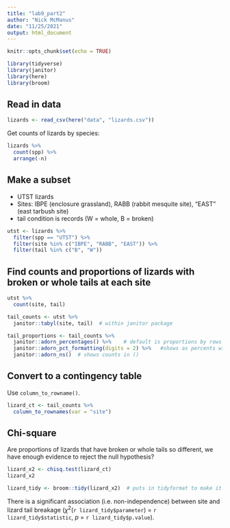 ```yaml
---
title: "lab9_part2"
author: "Nick McManus"
date: "11/25/2021"
output: html_document
---
```


```r
knitr::opts_chunk$set(echo = TRUE)

library(tidyverse)
library(janitor)
library(here)
library(broom)
```

## Read in data
```r
lizards <- read_csv(here("data", "lizards.csv"))
```

Get counts of lizards by species:
```r
lizards %>% 
  count(spp) %>% 
  arrange(-n)
```

## Make a subset

- UTST lizards
- Sites: IBPE (enclosure grassland), RABB (rabbit mesquite site), "EAST" (east tarbush site)
- tail condition is records (W = whole, B = broken)

```r
utst <- lizards %>% 
  filter(spp == "UTST") %>% 
  filter(site %in% c("IBPE", "RABB", "EAST")) %>% 
  filter(tail %in% c("B", "W"))
```

## Find counts and proportions of lizards with broken or whole tails at each site

```r
utst %>% 
  count(site, tail)
```

```r
tail_counts <- utst %>% 
  janitor::tabyl(site, tail)  # within janitor package

tail_proportions <- tail_counts %>% 
  janitor::adorn_percentages() %>%    # default is proportions by rows
  janitor::adorn_pct_formatting(digits = 2) %>%   #shows as percents with specific number of decimals
  janitor::adorn_ns()  # shows counts in ()
```

## Convert to a contingency table

Use   `column_to_rowname()`. 

```r
lizard_ct <- tail_counts %>% 
  column_to_rownames(var = "site")
```


## Chi-square

Are proportions of lizards that have broken or whole tails so different, we have enough evidence to reject the null hypothesis?

```r
lizard_x2 <- chisq.test(lizard_ct)
lizard_x2

lizard_tidy <- broom::tidy(lizard_x2)  # puts in tidyformat to make it easier to reference in in-line coding
```

There is a significant association (i.e. non-independence) between site and lizard tail breakage ($\chi$^2^(`r lizard_tidy$parameter`) = `r lizard_tidy$statistic`, *p* = `r lizard_tidy$p.value`).
























